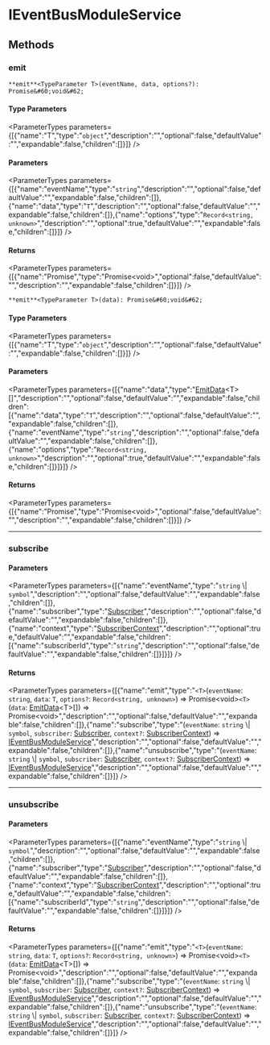 
# IEventBusModuleService

## Methods

### emit

`**emit**<TypeParameter T>(eventName, data, options?): Promise&#60;void&#62;`

#### Type Parameters

<ParameterTypes parameters={[{"name":"T","type":"`object`","description":"","optional":false,"defaultValue":"","expandable":false,"children":[]}]} />

#### Parameters

<ParameterTypes parameters={[{"name":"eventName","type":"`string`","description":"","optional":false,"defaultValue":"","expandable":false,"children":[]},{"name":"data","type":"`T`","description":"","optional":false,"defaultValue":"","expandable":false,"children":[]},{"name":"options","type":"`Record<string, unknown>`","description":"","optional":true,"defaultValue":"","expandable":false,"children":[]}]} />

#### Returns

<ParameterTypes parameters={[{"name":"Promise","type":"Promise&#60;void&#62;","optional":false,"defaultValue":"","description":"","expandable":false,"children":[]}]} />

`**emit**<TypeParameter T>(data): Promise&#60;void&#62;`

#### Type Parameters

<ParameterTypes parameters={[{"name":"T","type":"`object`","description":"","optional":false,"defaultValue":"","expandable":false,"children":[]}]} />

#### Parameters

<ParameterTypes parameters={[{"name":"data","type":"[EmitData](../types/types.EventBusTypes.EmitData.mdx)&#60;T&#62;[]","description":"","optional":false,"defaultValue":"","expandable":false,"children":[{"name":"data","type":"`T`","description":"","optional":false,"defaultValue":"","expandable":false,"children":[]},{"name":"eventName","type":"`string`","description":"","optional":false,"defaultValue":"","expandable":false,"children":[]},{"name":"options","type":"`Record<string, unknown>`","description":"","optional":true,"defaultValue":"","expandable":false,"children":[]}]}]} />

#### Returns

<ParameterTypes parameters={[{"name":"Promise","type":"Promise&#60;void&#62;","optional":false,"defaultValue":"","description":"","expandable":false,"children":[]}]} />

___

### subscribe

#### Parameters

<ParameterTypes parameters={[{"name":"eventName","type":"`string` \\| `symbol`","description":"","optional":false,"defaultValue":"","expandable":false,"children":[]},{"name":"subscriber","type":"[Subscriber](../types/types.EventBusTypes.Subscriber.mdx)","description":"","optional":false,"defaultValue":"","expandable":false,"children":[]},{"name":"context","type":"[SubscriberContext](../types/types.EventBusTypes.SubscriberContext.mdx)","description":"","optional":true,"defaultValue":"","expandable":false,"children":[{"name":"subscriberId","type":"`string`","description":"","optional":false,"defaultValue":"","expandable":false,"children":[]}]}]} />

#### Returns

<ParameterTypes parameters={[{"name":"emit","type":"`<T>`(`eventName`: `string`, `data`: `T`, `options?`: `Record<string, unknown>`) => Promise&#60;void&#62;`<T>`(`data`: [EmitData](../types/types.EventBusTypes.EmitData.mdx)&#60;T&#62;[]) => Promise&#60;void&#62;","description":"","optional":false,"defaultValue":"","expandable":false,"children":[]},{"name":"subscribe","type":"(`eventName`: `string` \\| `symbol`, `subscriber`: [Subscriber](../types/types.EventBusTypes.Subscriber.mdx), `context?`: [SubscriberContext](../types/types.EventBusTypes.SubscriberContext.mdx)) => [IEventBusModuleService](types.EventBusTypes.IEventBusModuleService.mdx)","description":"","optional":false,"defaultValue":"","expandable":false,"children":[]},{"name":"unsubscribe","type":"(`eventName`: `string` \\| `symbol`, `subscriber`: [Subscriber](../types/types.EventBusTypes.Subscriber.mdx), `context?`: [SubscriberContext](../types/types.EventBusTypes.SubscriberContext.mdx)) => [IEventBusModuleService](types.EventBusTypes.IEventBusModuleService.mdx)","description":"","optional":false,"defaultValue":"","expandable":false,"children":[]}]} />

___

### unsubscribe

#### Parameters

<ParameterTypes parameters={[{"name":"eventName","type":"`string` \\| `symbol`","description":"","optional":false,"defaultValue":"","expandable":false,"children":[]},{"name":"subscriber","type":"[Subscriber](../types/types.EventBusTypes.Subscriber.mdx)","description":"","optional":false,"defaultValue":"","expandable":false,"children":[]},{"name":"context","type":"[SubscriberContext](../types/types.EventBusTypes.SubscriberContext.mdx)","description":"","optional":true,"defaultValue":"","expandable":false,"children":[{"name":"subscriberId","type":"`string`","description":"","optional":false,"defaultValue":"","expandable":false,"children":[]}]}]} />

#### Returns

<ParameterTypes parameters={[{"name":"emit","type":"`<T>`(`eventName`: `string`, `data`: `T`, `options?`: `Record<string, unknown>`) => Promise&#60;void&#62;`<T>`(`data`: [EmitData](../types/types.EventBusTypes.EmitData.mdx)&#60;T&#62;[]) => Promise&#60;void&#62;","description":"","optional":false,"defaultValue":"","expandable":false,"children":[]},{"name":"subscribe","type":"(`eventName`: `string` \\| `symbol`, `subscriber`: [Subscriber](../types/types.EventBusTypes.Subscriber.mdx), `context?`: [SubscriberContext](../types/types.EventBusTypes.SubscriberContext.mdx)) => [IEventBusModuleService](types.EventBusTypes.IEventBusModuleService.mdx)","description":"","optional":false,"defaultValue":"","expandable":false,"children":[]},{"name":"unsubscribe","type":"(`eventName`: `string` \\| `symbol`, `subscriber`: [Subscriber](../types/types.EventBusTypes.Subscriber.mdx), `context?`: [SubscriberContext](../types/types.EventBusTypes.SubscriberContext.mdx)) => [IEventBusModuleService](types.EventBusTypes.IEventBusModuleService.mdx)","description":"","optional":false,"defaultValue":"","expandable":false,"children":[]}]} />

